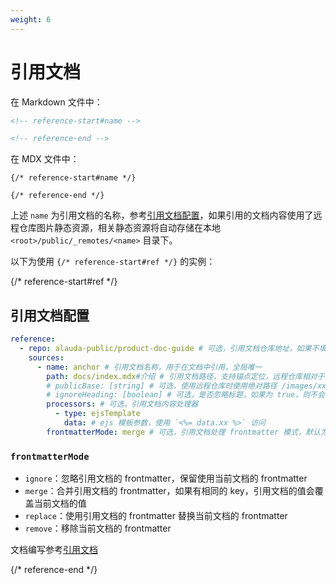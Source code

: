 ```yaml
---
weight: 6
---
```


# 引用文档

在 Markdown 文件中：

```md
<!-- reference-start#name -->

<!-- reference-end -->
```

在 MDX 文件中：

```mdx
{/* reference-start#name */}

{/* reference-end */}
```

上述 `name` 为引用文档的名称，参考[引用文档配置](./configuration#引用文档配置)，如果引用的文档内容使用了远程仓库图片静态资源，相关静态资源将自动存储在本地 `<root>/public/_remotes/<name>` 目录下。

以下为使用 `{/* reference-start#ref */}` 的实例：

{/* reference-start#ref */}

## 引用文档配置

```yaml
reference:
  - repo: alauda-public/product-doc-guide # 可选，引用文档仓库地址，如果不填写，则默认使用当前文档仓库地址
    sources:
      - name: anchor # 引用文档名称，用于在文档中引用，全局唯一
        path: docs/index.mdx#介绍 # 引用文档路径，支持锚点定位，远程仓库相对于仓库根目录，本地相对于 doom.config.* 所在目录
        # publicBase: [string] # 可选，使用远程仓库时使用绝对路径 /images/xx.png 对应的静态资源所在目录，默认为 docs/public
        # ignoreHeading: [boolean] # 可选，是否忽略标题，如果为 true，则不会在引用文档中显示锚点的标题
        processors: # 可选，引用文档内容处理器
          - type: ejsTemplate
            data: # ejs 模板参数，使用 `<%= data.xx %>` 访问
        frontmatterMode: merge # 可选，引用文档处理 frontmatter 模式，默认为 ignore，可选值为 ignore/merge/replace/remove
```

### `frontmatterMode`

- `ignore`：忽略引用文档的 frontmatter，保留使用当前文档的 frontmatter
- `merge`：合并引用文档的 frontmatter，如果有相同的 key，引用文档的值会覆盖当前文档的值
- `replace`：使用引用文档的 frontmatter 替换当前文档的 frontmatter
- `remove`：移除当前文档的 frontmatter

文档编写参考[引用文档](./reference)

{/* reference-end */}
